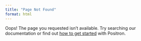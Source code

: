 ```yaml
---
title: "Page Not Found"
format: html
---
```


Oops! The page you requested isn't available. Try searching our documentation or find out [how to get started](start.qmd) with Positron.